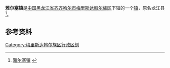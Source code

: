 {{中国乡级行政区
| 行政区全称 = 雅尔塞镇
| 上级行政区 = [[黑龙江省|黑龙江省]][[齐齐哈尔市|齐齐哈尔市]][[梅里斯达斡尔族区|梅里斯达斡尔族区]]
| 行政区类别 = [[镇|镇]]
| LowerDivisions = 13个村
| 行政区划代码 = 230208101
| 总面积 = 150平方公里
| 户籍人口 = 2.1万
| 常住人口 = 
| 行政区划 = 
| 官方网站 =
| 邮政编码 =161000
| 毗邻行政区 =
}}

'''雅尔塞镇'''是[[中国|中国]][[黑龙江省|黑龙江省]][[齐齐哈尔市|齐齐哈尔市]][[梅里斯达斡尔族区|梅里斯达斡尔族区]]下辖的一个[[镇|镇]]，原名龙江县<ref>[http://www.chinaquhua.cn/heilongjiang/ 雅尔塞镇] {{webarchive|url=https://web.archive.org/web/20110822123644/http://www.chinaquhua.cn/heilongjiang/ |date=2011-08-22 }}</ref>。

==参考资料==
{{reflist}}

{{齐齐哈尔市梅里斯达斡尔族区行政区划}}

[[Category:梅里斯达斡尔族区行政区划|Category:梅里斯达斡尔族区行政区划]]